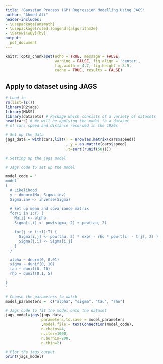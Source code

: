 ```yaml
---
title: "Gaussian Process (GP) Regression Modelling Using JAGS"
author: "Ahmed Ali"
header-includes:
- \usepackage{amsmath}
- \usepackage[ruled,longend]{algorithm2e}
- \SetKw{KwBy}{by}
output:
  pdf_document
---
```


```r
knitr::opts_chunk$set(echo = TRUE, message = FALSE, 
                      warning = FALSE, fig.align = 'center',
                      fig.width = 4.7, fig.height = 3.5, 
                      cache = TRUE, results = FALSE)
```

## Apply to dataset using JAGS

```r
# Load in
rm(list=ls())
library(R2jags)
library(MASS)
library(datasets) # Package which consists of a variety of datasets
head(cars) # We will be applying the model to a dataset 
# of cars speed and distance recorded in the 1920s 
```

```r
# Set up the data
jags_data = with(cars,list(T = nrow(as.matrix(cars$speed))
                           , y = as.matrix(cars$speed)
                           ,t=sort(runif(50))))
```

```r
# Setting up the jags model

# Jags code to set up the model

model_code = '
model
{
  # Likelihood
  y ~ dmnorm(Mu, Sigma.inv)
  Sigma.inv <- inverse(Sigma)

  # Set up mean and covariance matrix
  for(i in 1:T) {
    Mu[i] <- alpha
    Sigma[i,i] <- pow(sigma, 2) + pow(tau, 2)

    for(j in (i+1):T) {
      Sigma[i,j] <- pow(tau, 2) * exp( - rho * pow(t[i] - t[j], 2) )
      Sigma[j,i] <- Sigma[i,j]
    }
  }

  alpha ~ dnorm(0, 0.01)
  sigma ~ dunif(0, 10)
  tau ~ dunif(0, 10)
  rho ~ dunif(0.1, 5)

}
'

# Choose the parameters to watch
model_parameters =  c("alpha", "sigma", "tau", "rho")

# Jags code to fit the model onto the dataset
jags_model=jags(jags_data,
                parameters.to.save = model_parameters
                ,model.file = textConnection(model_code),
                n.chains=4,
                n.iter=1000,
                n.burnin=200,
                n.thin=2)
```

```r
# Plot the jags output
print(jags_model)
```


